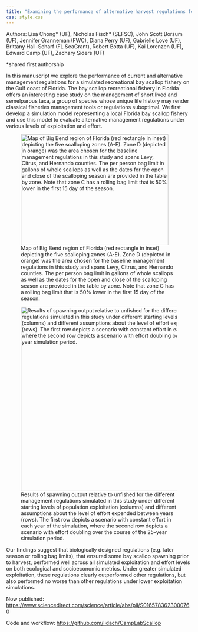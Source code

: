 ```yaml
---
title: "Examining the performance of alternative harvest regulations for short-lived taxa: A case study of Florida Bay scallop management"
css: style.css
---
```


Authors: Lisa Chong* (UF), Nicholas Fisch* (SEFSC), John Scott Borsum (UF), Jennifer Granneman (FWC), Diana Perry (UF), Gabrielle Love (UF), Brittany Hall-Scharf (FL SeaGrant), Robert Botta (UF), Kai Lorenzen (UF), Edward Camp (UF), Zachary Siders (UF)

*shared first authorship

In this manuscript we explore the performance of current and alternative management regulations for a simulated recreational bay scallop fishery on the Gulf coast of Florida. The bay scallop recreational fishery in Florida offers an interesting case study on the management of short lived and semelparous taxa, a group of species whose unique life history may render classical fisheries management tools or regulations suboptimal. We first develop a simulation model representing a local Florida bay scallop fishery and use this model to evaluate alternative management regulations under various levels of exploitation and effort. 

![Map of Big Bend region of Florida (red rectangle in inset) depicting the five scalloping zones (A-E). Zone D (depicted in orange) was the area chosen for the baseline management regulations in this study and spans Levy, Citrus, and Hernando counties. The per person bag limit in gallons of whole scallops as well as the dates for the open and close of the scalloping season are provided in the table by zone. Note that zone C has a rolling bag limit that is 50% lower in the first 15 day of the season.](./add_files/images/scallop_fig1.png){fig-align="center" width="400" height="300"}

![Results of spawning output relative to unfished for the different management regulations simulated in this study under different starting levels of population exploitation (columns) and different assumptions about the level of effort expended between years (rows). The first row depicts a scenario with constant effort in each year of the simulation, where the second row depicts a scenario with effort doubling over the course of the 25-year simulation period. ](./add_files/images/scallop_fig2.jpg){fig-align="center" width="600" height="500"}

Our findings suggest that biologically designed regulations (e.g. later season or rolling bag limits), that ensured some bay scallop spawning prior to harvest, performed well across all simulated exploitation and effort levels on both ecological and socioeconomic metrics. Under greater simulated exploitation, these regulations clearly outperformed other regulations, but also performed no worse than other regulations under lower exploitation simulations.

Now published: <https://www.sciencedirect.com/science/article/abs/pii/S0165783623000760>

Code and workflow: <https://github.com/lidach/CampLabScallop>